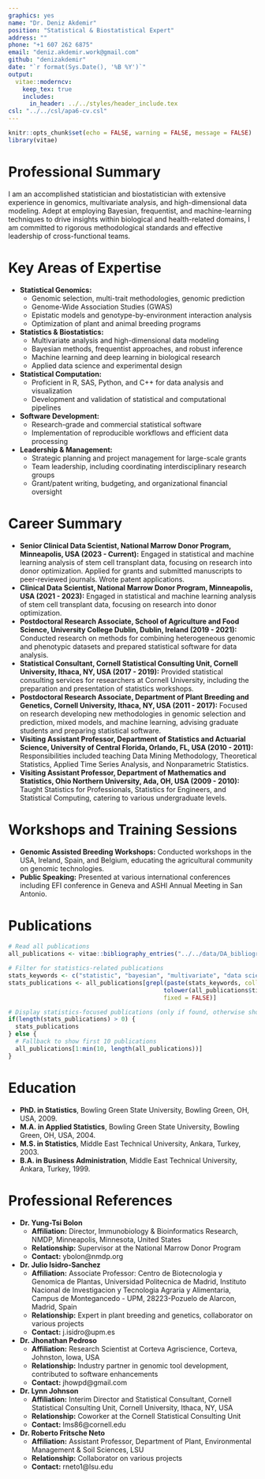 ```yaml
---
graphics: yes
name: "Dr. Deniz Akdemir"
position: "Statistical & Biostatistical Expert"
address: ""
phone: "+1 607 262 6875"
email: "deniz.akdemir.work@gmail.com"
github: "denizakdemir"
date: "`r format(Sys.Date(), '%B %Y')`"
output: 
  vitae::moderncv:
    keep_tex: true
    includes:
      in_header: ../../styles/header_include.tex
csl: "../../csl/apa6-cv.csl"
---
```


```r
knitr::opts_chunk$set(echo = FALSE, warning = FALSE, message = FALSE)
library(vitae)
```

# Professional Summary

I am an accomplished statistician and biostatistician with extensive experience in genomics, multivariate analysis, and high-dimensional data modeling. Adept at employing Bayesian, frequentist, and machine-learning techniques to drive insights within biological and health-related domains, I am committed to rigorous methodological standards and effective leadership of cross-functional teams.

# Key Areas of Expertise

- **Statistical Genomics:**
  - Genomic selection, multi-trait methodologies, genomic prediction
  - Genome-Wide Association Studies (GWAS)
  - Epistatic models and genotype-by-environment interaction analysis
  - Optimization of plant and animal breeding programs

- **Statistics & Biostatistics:**
  - Multivariate analysis and high-dimensional data modeling
  - Bayesian methods, frequentist approaches, and robust inference
  - Machine learning and deep learning in biological research
  - Applied data science and experimental design

- **Statistical Computation:**
  - Proficient in R, SAS, Python, and C++ for data analysis and visualization
  - Development and validation of statistical and computational pipelines

- **Software Development:**
  - Research-grade and commercial statistical software
  - Implementation of reproducible workflows and efficient data processing

- **Leadership & Management:**
  - Strategic planning and project management for large-scale grants
  - Team leadership, including coordinating interdisciplinary research groups
  - Grant/patent writing, budgeting, and organizational financial oversight


# Career Summary
-   **Senior Clinical Data Scientist, National Marrow Donor Program, Minneapolis, USA (2023 - Current):** Engaged in statistical and machine learning analysis of stem cell transplant data, focusing on research into donor optimization. Applied for grants and submitted manuscripts to peer-reviewed journals. Wrote patent applications.
-   **Clinical Data Scientist, National Marrow Donor Program, Minneapolis, USA (2021 - 2023):** Engaged in statistical and machine learning analysis of stem cell transplant data, focusing on research into donor optimization.
- **Postdoctoral Research Associate, School of Agriculture and Food Science, University College Dublin, Dublin, Ireland (2019 - 2021):** Conducted research on methods for combining heterogeneous genomic and phenotypic datasets and prepared statistical software for data analysis.
- **Statistical Consultant, Cornell Statistical Consulting Unit, Cornell University, Ithaca, NY, USA (2017 - 2019):** Provided statistical consulting services for researchers at Cornell University, including the preparation and presentation of statistics workshops.
- **Postdoctoral Research Associate, Department of Plant Breeding and Genetics, Cornell University, Ithaca, NY, USA (2011 - 2017):** Focused on research developing new methodologies in genomic selection and prediction, mixed models, and machine learning, advising graduate students and preparing statistical software.
- **Visiting Assistant Professor, Department of Statistics and Actuarial Science, University of Central Florida, Orlando, FL, USA (2010 - 2011):** Responsibilities included teaching Data Mining Methodology, Theoretical Statistics, Applied Time Series Analysis, and Nonparametric Statistics.
- **Visiting Assistant Professor, Department of Mathematics and Statistics, Ohio Northern University, Ada, OH, USA (2009 - 2010):** Taught Statistics for Professionals, Statistics for Engineers, and Statistical Computing, catering to various undergraduate levels.

# Workshops and Training Sessions

- **Genomic Assisted Breeding Workshops:** Conducted workshops in the USA, Ireland, Spain, and Belgium, educating the agricultural community on genomic technologies.
- **Public Speaking:** Presented at various international conferences including EFI conference in Geneva and ASHI Annual Meeting in San Antonio.

# Publications

```r
# Read all publications
all_publications <- vitae::bibliography_entries("../../data/DA_bibliography.bib")

# Filter for statistics-related publications
stats_keywords <- c("statistic", "bayesian", "multivariate", "data science", "machine learning")
stats_publications <- all_publications[grepl(paste(stats_keywords, collapse="|"), 
                                            tolower(all_publications$title), 
                                            fixed = FALSE)]

# Display statistics-focused publications (only if found, otherwise show first 10)
if(length(stats_publications) > 0) {
  stats_publications
} else {
  # Fallback to show first 10 publications
  all_publications[1:min(10, length(all_publications))]
}
```

# Education

- **PhD. in Statistics**, Bowling Green State University, Bowling Green, OH, USA, 2009.
- **M.A. in Applied Statistics**, Bowling Green State University, Bowling Green, OH, USA, 2004.
- **M.S. in Statistics**, Middle East Technical University, Ankara, Turkey, 2003.
- **B.A. in Business Administration**, Middle East Technical University, Ankara, Turkey, 1999.

# Professional References

- **Dr. Yung-Tsi Bolon**
  - **Affiliation:** Director, Immunobiology & Bioinformatics Research, NMDP, Minneapolis, Minnesota, United States
  - **Relationship:** Supervisor at the National Marrow Donor Program
  - **Contact:** ybolon@nmdp.org
- **Dr. Julio Isidro-Sanchez**
  - **Affiliation:** Associate Professor: Centro de Biotecnologia y Genomica de Plantas, Universidad Politecnica de Madrid, Instituto Nacional de Investigacion y Tecnologia Agraria y Alimentaria, Campus de Montegancedo - UPM, 28223-Pozuelo de Alarcon, Madrid, Spain
  - **Relationship:** Expert in plant breeding and genetics, collaborator on various projects
  - **Contact:** j.isidro@upm.es
- **Dr. Jhonathan Pedroso**
  - **Affiliation:** Research Scientist at Corteva Agriscience, Corteva, Johnston, Iowa, USA
  - **Relationship:** Industry partner in genomic tool development, contributed to software enhancements
  - **Contact:** jhowpd@gmail.com
- **Dr. Lynn Johnson**
  - **Affiliation:** Interim Director and Statistical Consultant, Cornell Statistical Consulting Unit, Cornell University, Ithaca, NY, USA
  - **Relationship:** Coworker at the Cornell Statistical Consulting Unit
  - **Contact:** lms86@cornell.edu
- **Dr. Roberto Fritsche Neto**
  - **Affiliation:** Assistant Professor, Department of Plant, Environmental Management & Soil Sciences, LSU
  - **Relationship:** Collaborator on various projects
  - **Contact:** rneto1@lsu.edu
